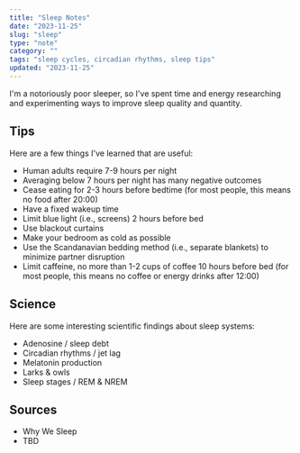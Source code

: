 ```yaml
---
title: "Sleep Notes"
date: "2023-11-25"
slug: "sleep"
type: "note"
category: ""
tags: "sleep cycles, circadian rhythms, sleep tips"
updated: "2023-11-25"
---
```


I'm a notoriously poor sleeper, so I've spent time and energy researching and experimenting ways to improve sleep quality and quantity.

## Tips
Here are a few things I've learned that are useful:
- Human adults require 7-9 hours per night
- Averaging below 7 hours per night has many negative outcomes
- Cease eating for 2-3 hours before bedtime (for most people, this means no food after 20:00)
- Have a fixed wakeup time
- Limit blue light (i.e., screens) 2 hours before bed
- Use blackout curtains
- Make your bedroom as cold as possible
- Use the Scandanavian bedding method (i.e., separate blankets) to minimize partner disruption
- Limit caffeine, no more than 1-2 cups of coffee 10 hours before bed (for most people, this means no coffee or energy drinks after 12:00)

## Science
Here are some interesting scientific findings about sleep systems:
- Adenosine / sleep debt
- Circadian rhythms / jet lag
- Melatonin production
- Larks & owls
- Sleep stages / REM & NREM

## Sources
- Why We Sleep
- TBD